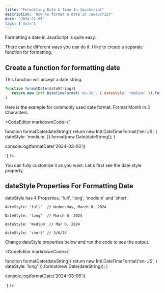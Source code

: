 ```yaml
---
title: "Formatting Date & Time In JavaScript"
description: "How to format a date in JavaScript"
date: '2024-02-06'
tags: ['date']
---
```


Formatting a date in JavaScript is quite easy. 

There can be different ways you can do it. I like to create a separate function for formatting.

## Create a function for formatting date

This function will accept a date string.

```javascript
function formatDate(dateString){
   return new Intl.DateTimeFormat('en-US', { dateStyle: 'medium' }).format(new Date(dateString));
}
```

Here is the example for commonly used date format. Format Month in 3 Characters.

<CodeEditor markdownCode={`

function formatDate(dateString){
    return new Intl.DateTimeFormat('en-US', { dateStyle: 'medium' }).format(new Date(dateString));
}

console.log(formatDate('2024-03-06'))

`} />

You can fully customize it as you want. Let's first see the date style property.

## dateStyle Properties For Formatting Date

dateStyle has 4 Properties, 'full', 'long', 'medium' and 'short'.

```
dateStyle: 'full'  // Wednesday, March 6, 2024

DateStyle: 'long'  // March 6, 2024

dateStyle: 'medium' // Mar 6, 2024

dateStyle: 'short' // 3/6/24
```

Change dateStyle properties below and run the code to see the output.

<CodeEditor markdownCode={`

function formatDate(dateString){
    return new Intl.DateTimeFormat('en-US', { dateStyle: 'long' }).format(new Date(dateString));
}

console.log(formatDate('2024-03-06'))

`} />

